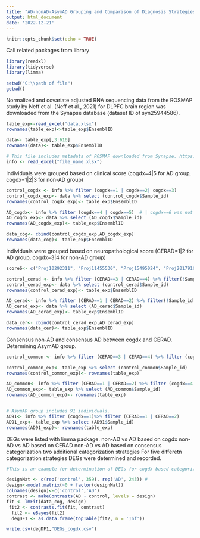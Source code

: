 ---
title: "AD-nonAD-AsymAD Grouping and Comparison of Diagnosis Strategies for AD"
output: html_document
date: '2022-12-21'
---

```{r setup, include=FALSE}
knitr::opts_chunk$set(echo = TRUE)
```

Call related packages from library
```{r}
library(readxl)
library(tidyverse)
library(limma)

setwd("C:\\path of file")
getwd()
```

Normalized and covariate adjusted RNA sequencing data from the ROSMAP study by Neff et al. (Neff et al., 2021) for DLPFC brain region was downloaded from the Synapse database (dataset ID of syn25944586). 
```{r}
table_exp<-read_excel("data.xlsx")
rownames(table_exp)<-table_exp$EnsemblID

data<- table_exp[,3:616]
rownames(data)<- table_exp$EnsemblID

# This file includes metadata of ROSMAP downloaded from Synapse. https://www.synapse.org/#!Synapse:syn3157322
info <- read_excel("file_name.xlsx")
```

Individuals were grouped based on clinical score (cogdx=4|5 for AD group, cogdx=1|2|3 for non-AD group)
```{r}
control_cogdx <- info %>% filter (cogdx==1 | cogdx==2| cogdx==3) 
control_cogdx_exp<- data %>% select (control_cogdx$Sample_id)
rownames(control_cogdx_exp)<- table_exp$EnsemblID

AD_cogdx<- info %>% filter (cogdx==4 | cogdx==5)  # | cogdx==6 was not included because of other dementia
AD_cogdx_exp<- data %>% select (AD_cogdx$Sample_id)
rownames(AD_cogdx_exp)<- table_exp$EnsemblID

data_cog<- cbind(control_cogdx_exp,AD_cogdx_exp)
rownames(data_cog)<- table_exp$EnsemblID
```

Individuals were grouped based on neuropathological score (CERAD=1|2 for AD group, cogdx=3|4 for non-AD group)
```{r}
score6<- c("Proj10292311", "Proj11455530", "Proj15495024", "Proj20179164" ,"Proj93815598", "Proj50300408", "Proj10405008", "Proj50108598", "Proj68015667","Proj20201189","Proj37527863")

control_cerad <- info %>% filter (CERAD==3 | CERAD==4) %>% filter(!Sample_id %in% score6) # These samples were removed because of other dementia.
control_cerad_exp<- data %>% select (control_cerad$Sample_id)
rownames(control_cerad_exp)<- table_exp$EnsemblID

AD_cerad<- info %>% filter (CERAD==1 | CERAD==2) %>% filter(!Sample_id %in% score6)
AD_cerad_exp<- data %>% select (AD_cerad$Sample_id)
rownames(AD_cerad_exp)<- table_exp$EnsemblID

data_cer<- cbind(control_cerad_exp,AD_cerad_exp)
rownames(data_cer)<- table_exp$EnsemblID
```


Consensus non-AD and consensus AD between cogdx and CERAD.
Determining AsymAD group.
```{r}
control_common <- info %>% filter (CERAD==3 | CERAD==4) %>% filter (cogdx==1 | cogdx==2| cogdx==3)%>%filter(!Sample_id %in% score6)

control_common_exp<- table_exp %>% select (control_common$Sample_id)
rownames(control_common_exp)<- rownames(table_exp)

AD_common<- info %>% filter (CERAD==1 | CERAD==2) %>% filter (cogdx==4 | cogdx==5) 
AD_common_exp<- table_exp %>% select (AD_common$Sample_id)
rownames(AD_common_exp)<- rownames(table_exp)


# AsymAD group includes 91 individuals.
AD91<- info %>% filter (cogdx==1)%>% filter (CERAD==1 | CERAD==2)
AD91_exp<- table_exp %>% select (AD91$Sample_id)
rownames(AD91_exp)<- rownames(table_exp)
```

DEGs were listed with limma package.
non-AD vs AD based on cogdx
non-AD vs AD based on CERAD
non-AD vs AD based on consensus categorization
two additional categorization strategies
For five differetn categorization strategies DEGs were determined and recorded.
```{r}

#This is an example for determination of DEGs for cogdx based categorization

designMat <- c(rep('control', 359), rep('AD', 243)) # 
design<-model.matrix(~0 + factor(designMat))
colnames(design)<-c('control','AD')
contrast <- makeContrasts(AD - control, levels = design)
fit <- lmFit(data_cog, design)
 fit2 <- contrasts.fit(fit, contrast)
  fit2 <- eBayes(fit2)
  degDF1 <- as.data.frame(topTable(fit2, n = 'Inf'))

write.csv(degDF1,"DEGs_cogdx.csv")
```

